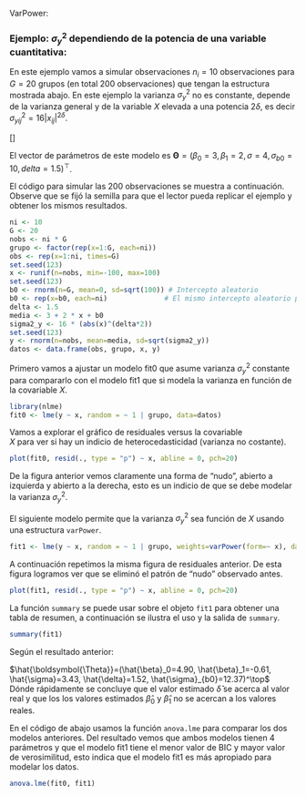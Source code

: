 VarPower:

### Ejemplo: $\sigma^2_y$ dependiendo de la potencia de una variable cuantitativa:

En este ejemplo vamos a simular observaciones $n_i=10$ observaciones para $G=20$ grupos (en total 200 observaciones) que tengan la estructura mostrada abajo. En este ejemplo la varianza $\sigma^2_y$ no es constante, depende de la varianza general y de la variable $X$ elevada a una potencia $2\delta$, es decir $\sigma^2_{yij} = 16 |x_{ij}|^{2\delta}$. 

\[\begin{align*}
y_{ij} | b_0 &\sim  N(\mu_{ij}, \sigma^2_{ij}) \\
\mu_{ij} &= 3 + 2 x_{ij} + b_{0i} \\
\sigma^2_y &= \sigma^2 |x_{ij}|^{2\delta} \\
b_{0} &\sim N(0, \sigma^2_{b0}=100) \\
x_{ij} &\sim U(-100, 100)
\end{align*}\]

El vector de parámetros de este modelo es $\boldsymbol{\Theta}=(\beta_0=3, \beta_1=2, \sigma=4, \sigma_{b0}=10, delta=1.5)^\top$.

El código para simular las 200 observaciones se muestra a continuación. Observe que se fijó la semilla para que el lector pueda replicar el ejemplo y obtener los mismos resultados.

```r
ni <- 10
G <- 20
nobs <- ni * G
grupo <- factor(rep(x=1:G, each=ni))
obs <- rep(x=1:ni, times=G)
set.seed(123)
x <- runif(n=nobs, min=-100, max=100)
set.seed(123)
b0 <- rnorm(n=G, mean=0, sd=sqrt(100)) # Intercepto aleatorio
b0 <- rep(x=b0, each=ni)              # El mismo intercepto aleatorio pero repetido
delta <- 1.5
media <- 3 + 2 * x + b0
sigma2_y <- 16 * (abs(x)^(delta*2))
set.seed(123)
y <- rnorm(n=nobs, mean=media, sd=sqrt(sigma2_y))
datos <- data.frame(obs, grupo, x, y)
```

Primero vamos a ajustar un modelo fit0 que asume varianza $\sigma^2_y$ constante para compararlo con el modelo fit1 que si modela la varianza en función de la covariable $X$.

```r
library(nlme)
fit0 <- lme(y ~ x, random = ~ 1 | grupo, data=datos)
```

Vamos a explorar el gráfico de residuales versus la covariable  
$X$ para ver si hay un indicio de heterocedasticidad (varianza no costante).

```r
plot(fit0, resid(., type = "p") ~ x, abline = 0, pch=20)
```

De la figura anterior vemos claramente una forma de “nudo”, abierto a izquierda y abierto a la derecha, esto es un indicio de que se debe modelar la varianza $\sigma^2_y$.

El siguiente modelo permite que la varianza $\sigma^2_y$ sea función de $X$ usando una estructura ```varPower```.


```r
fit1 <- lme(y ~ x, random = ~ 1 | grupo, weights=varPower(form=~ x), data=datos) #Es necesario indicar el parámetro form a la hora de utilizar la estructura varPower
```


A continuación repetimos la misma figura de residuales anterior. De esta figura logramos ver que se eliminó el patrón de “nudo” observado antes.


```r
plot(fit1, resid(., type = "p") ~ x, abline = 0, pch=20)
```
La función ```summary``` se puede usar sobre el objeto ```fit1``` para obtener una tabla de resumen, a continuación se ilustra el uso y la salida de ```summary```.

```r
summary(fit1)
```
Según el resultado anterior:

$\hat{\boldsymbol{\Theta}}=(\hat{\beta}_0=4.90, \hat{\beta}_1=-0.61, \hat{\sigma}=3.43, \hat{\delta}=1.52, \hat{\sigma}_{b0}=12.37)^\top$ Dónde rápidamente se concluye que el valor estimado $\hat{\delta}$ se acerca al valor real y que los los valores estimados $\hat{\beta}_0$ y $\hat{\beta}_1$ no se acercan a los valores reales.

En el código de abajo usamos la función ```anova.lme``` para comparar los dos modelos anteriores. Del resultado vemos que ambos modelos tienen 4 parámetros y que el modelo fit1 tiene el menor valor de BIC y mayor valor de verosimilitud, esto indica que el modelo fit1 es más apropiado para modelar los datos.

```r
anova.lme(fit0, fit1)
```

